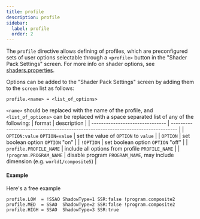 ```yaml
---
title: profile
description: profile
sidebar:
  label: profile
  order: 2
---
```


The `profile` directive allows defining of profiles, which are preconfigured sets of user options selectable through a `<profile>` button in the "Shader Pack Settings" screen. For more info on shader options, see [shaders.properties](/reference/shadersproperties/overview#shader-options).



Options can be added to the "Shader Pack Settings" screen by adding them to the `screen` list as follows:  
```
profile.<name> = <list_of_options>
```

`<name>` should be replaced with the name of the profile, and `<list_of_options>` can be replaced with a space separated list of any of the following:
| format                          | description                                                                      |
| ------------------------------- | -------------------------------------------------------------------------------- |
| `OPTION:value` `OPTION=value`   | set the value of `OPTION` to `value`                                             |
| `OPTION`                        | set boolean option `OPTION` "on"                                                 |
| `!OPTION`                       | set boolean option `OPTION` "off"                                                |
| `profile.PROFILE_NAME`          | include all options from profile `PROFILE_NAME`                                  |
| `!program.PROGRAM_NAME`         | disable program `PROGRAM_NAME`, may include dimension (e.g. `world1/composite5`) |


#### Example
Here's a free example
```
profile.LOW  = !SSAO ShadowType=1 SSR:false !program.composite2
profile.MED  = SSAO  ShadowType=2 SSR:false !program.composite2
profile.HIGH = SSAO  ShadowType=3 SSR:true
```